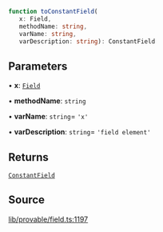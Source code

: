 ```ts
function toConstantField(
   x: Field, 
   methodName: string, 
   varName: string, 
   varDescription: string): ConstantField
```

## Parameters

• **x**: [`Field`](../classes/Field.mdx)

• **methodName**: `string`

• **varName**: `string`= `'x'`

• **varDescription**: `string`= `'field element'`

## Returns

[`ConstantField`](../type-aliases/ConstantField.mdx)

## Source

[lib/provable/field.ts:1197](https://github.com/o1-labs/o1js/blob/1ed4125b454628ef1e3e4d32dd416718a59702b8/src/lib/provable/field.ts#L1197)
